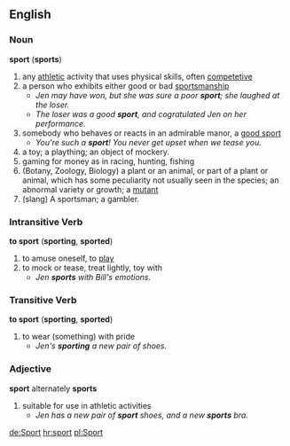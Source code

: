 ==English==
===Noun===
'''sport''' ('''sports''')
#any [[athletic]] activity that uses physical skills, often [[competetive]]
#a person who exhibits either good or bad [[sportsmanship]]
#*''Jen may have won, but she was sure a poor '''sport'''; she laughed at the loser.''
#*''The loser was a good '''sport''', and cogratulated Jen on her performance.''
#somebody who behaves or reacts in an admirable manor, a [[good sport]]
#*''You're such a '''sport'''!  You never get upset when we tease you.''
#a toy; a plaything; an object of mockery.
#gaming for money as in racing, hunting, fishing
#(Botany, Zoology, Biology) a plant or an animal, or part of a plant or animal, which has some peculiarity not usually seen in the species; an abnormal variety or growth; a [[mutant]] 
#(slang) A sportsman; a gambler.
===Intransitive Verb===
'''to sport''' ('''sporting''', '''sported''')
#to amuse oneself, to [[play]]
#to mock or tease, treat lightly, toy with
#*''Jen '''sports''' with Bill's emotions.''
===Transitive Verb===
'''to sport''' ('''sporting''', '''sported''')
#to wear (something) with pride
#*''Jen's '''sporting''' a new pair of shoes.''
===Adjective===
'''sport'''  alternately '''sports'''
#suitable for use in athletic activities
#*''Jen has a new pair of '''sport''' shoes, and a new '''sports''' bra.''

[[de:Sport]]
[[hr:sport]]
[[pl:Sport]]